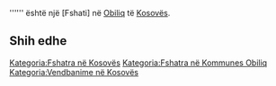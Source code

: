 {{Fshat në 
 | Emri                = Dolina
 | Emri (Rasa dhanore) = 
 | Figura              = 
 | Shteti              = Kosovës
 | Komuna              = Obiliq
 | Kodi postar         = 
 | Sipërfaqja          = 
 | Popullsia           = 0
 | Regj. i popullsisë  = 
 | Dend. e popullsisë  = 
 | Faqja zyrtare       = 
 <!--- Koordinatat ----> 
 | Gjerësia            = 42.56055
 | Gjatësia            = 21.40035
 | Lartësia            = 
}}
'''''' është një [Fshati] në [[ Obiliq ]] të [[ Kosovës ]].

<!-- == Gjeografia == -->
<!-- == Historia == -->
<!-- == Demografia == -->
== Shih edhe ==
{{Komuna Obiliq}}
{{Kosovo-Administrata-Cung}}

[[Kategoria:Fshatra në Kosovës]]
[[Kategoria:Fshatra në Kommunes Obiliq]]
[[Kategoria:Vendbanime në Kosovës]]